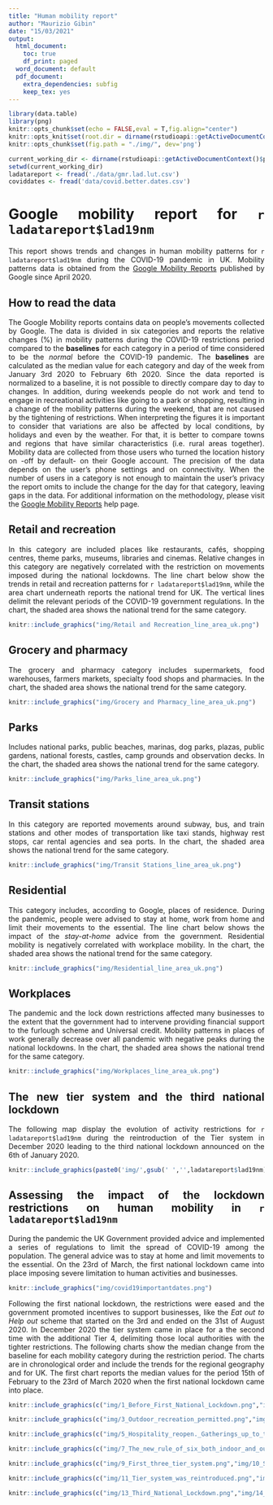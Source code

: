 ```yaml
---
title: "Human mobility report"
author: "Maurizio Gibin"
date: "15/03/2021"
output:
  html_document:
    toc: true
    df_print: paged
  word_document: default
  pdf_document:
    extra_dependencies: subfig
    keep_tex: yes
---
```

<style>
.author,.title,.date{
    display: none;
}
body {
text-align: justify}
.caption {
    font-size: x-small;
</style>

```r
library(data.table)
library(png)
knitr::opts_chunk$set(echo = FALSE,eval = T,fig.align="center")
knitr::opts_knit$set(root.dir = dirname(rstudioapi::getActiveDocumentContext()$path))
knitr::opts_chunk$set(fig.path = "./img/", dev='png')
```

```r
current_working_dir <- dirname(rstudioapi::getActiveDocumentContext()$path)
setwd(current_working_dir)
ladatareport <- fread('./data/gmr.lad.lut.csv')
coviddates <- fread('data/covid.better.dates.csv')
```

# Google mobility report for `r ladatareport$lad19nm`
This report shows trends and changes in human mobility patterns for `r ladatareport$lad19nm`
during the COVID-19 pandemic in UK. Mobility patterns data is obtained from the [Google Mobility Reports](https://www.google.com/covid19/mobility/) published by Google since April 2020.

## How to read the data
The Google Mobility reports contains data on people's movements collected by Google. The data is divided in six categories and reports the relative changes (%) in mobility patterns during the COVID-19 restrictions period compared to the **baselines** for each category in a period of time considered to be the  *normal* before the COVID-19 pandemic. The **baselines** are calculated as the median value for each category and day of the week from January 3rd 2020 to February 6th 2020. Since the data reported is normalized to a baseline, it is not possible to directly compare day to day to changes.
In addition, during weekends people do not work and tend to engage in recreational activities like going to a park or shopping, resulting in a change of the mobility patterns during the weekend, that are not caused by the tightening of restrictions. When interpreting the figures it is important to consider that variations are also be affected by local conditions, by holidays and even by the weather. For that, it is better to compare towns and regions that have similar characteristics (i.e. rural areas together).
Mobility data are collected from those users who turned the location history on -off by default- on their Google account.
The precision of the data depends on the user's phone settings and on connectivity. When the number of users in a category is not enough to maintain the user's privacy the report omits to include the change for the day for that category, leaving gaps in the data.
For additional information on the methodology, please visit the [Google Mobility Reports](https://support.google.com/covid19-mobility/answer/9824897?hl=en&ref_topic=9822927) help page.

## Retail and recreation
In this category are included places like restaurants, cafés, shopping centres, theme parks, museums, libraries and
cinemas. Relative changes in this category are negatively correlated with the restriction on movements imposed during the national lockdowns.
The line chart below show the trends in retail and recreation patterns for `r ladatareport$lad19nm`, while the area chart underneath reports the national trend for UK. The vertical lines delimit the relevant periods of the COVID-19 government regulations. In the chart, the shaded area shows the national trend for the same category.
```r
knitr::include_graphics("img/Retail and Recreation_line_area_uk.png")
```

## Grocery and pharmacy
The grocery and pharmacy category includes supermarkets, food warehouses, farmers markets, specialty food
shops and pharmacies. In the chart, the shaded area shows the national trend for the same category.
```r
knitr::include_graphics("img/Grocery and Pharmacy_line_area_uk.png")
```
## Parks
Includes national parks, public beaches, marinas, dog parks, plazas, public gardens, national forests, castles, camp grounds and observation decks. In the chart, the shaded area shows the national trend for the same category.
```r
knitr::include_graphics("img/Parks_line_area_uk.png")
```
## Transit stations  
In this category are reported movements around subway, bus, and train stations and other modes of transportation like	taxi stands, highway rest stops, car rental agencies and sea ports. In the chart, the shaded area shows the national trend for the same category.
```r
knitr::include_graphics("img/Transit Stations_line_area_uk.png")
```
## Residential
This category includes, according to Google, places of residence. During the pandemic, people were advised to stay at home, work from home and limit their movements to the essential. The line chart below shows the impact of the *stay-at-home* advice from the government. Residential mobility is negatively correlated with workplace mobility.
In the chart, the shaded area shows the national trend for the same category.
```r
knitr::include_graphics("img/Residential_line_area_uk.png")
```
## Workplaces
The pandemic and the lock down restrictions affected many businesses to the extent that the government had to intervene providing financial support to the furlough scheme and Universal credit. Mobility patterns in places of work generally decrease over all pandemic with negative peaks during the national lockdowns. In the chart, the shaded area shows the national trend for the same category.
```r
knitr::include_graphics("img/Workplaces_line_area_uk.png")
```
## The new tier system and the third national lockdown

The following map display the evolution of activity restrictions for `r ladatareport$lad19nm` during the reintroduction of the Tier system in December 2020 leading to the third national lockdown announced on the 6th of January 2020.

```r
knitr::include_graphics(paste0('img/',gsub(' ','',ladatareport$lad19nm),'_tier_evolution','.png'))
```

## Assessing the impact of the lockdown restrictions on human mobility in `r ladatareport$lad19nm`

During the pandemic the UK Government provided advice and implemented a series of regulations to limit the spread of COVID-19 among the population. The general advice was to stay at home and limit movements to the essential. On the 23rd of March, the first national lockdown came into place imposing severe limitation to human activities and businesses.

```r
knitr::include_graphics("img/covid19importantdates.png")
```

Following the first national lockdown, the restrictions were eased and the government promoted incentives to support businesses, like the *Eat out to Help out* scheme that started on the 3rd and ended on the 31st of August 2020. In December 2020 the tier system came in place for a the second time with the additional Tier 4, delimiting those local authorities with the tighter restrictions. The following charts show the median change from the baseline for each mobility category during the restriction period. The charts are in chronological order and
include the trends for the regional geography and for UK. The first chart reports the median values for the period 15th of February to the 23rd of March 2020 when the first national lockdown came into place. 

```r
knitr::include_graphics(c("img/1_Before_First_National_Lockdown.png","img/2_First_National_Lockdown.png"))
```

```r
knitr::include_graphics(c("img/3_Outdoor_recreation_permitted.png","img/4_Rule_of_six.png"))
```

```r
knitr::include_graphics(c("img/5_Hospitality_reopen._Gatherings_up_to_thirty_people.png","img/6_Eat_out_to_help_out.png"))
```

```r
knitr::include_graphics(c("img/7_The_new_rule_of_six_both_indoor_and_outdoor.png","img/8_Hospitality_had_to_shut_between_10pm_and_6am.png"))
```

```r
knitr::include_graphics(c("img/9_First_three_tier_system.png","img/10_Second_National_Lockdown._Meet_one_person_outside.png"))
```

```r
knitr::include_graphics(c("img/11_Tier_system_was_reintroduced.png","img/12_Tier_4_introduced.png"))
```

```r
knitr::include_graphics(c("img/13_Third_National_Lockdown.png","img/14_Schools_and_care_homes_reopen.png"))
```